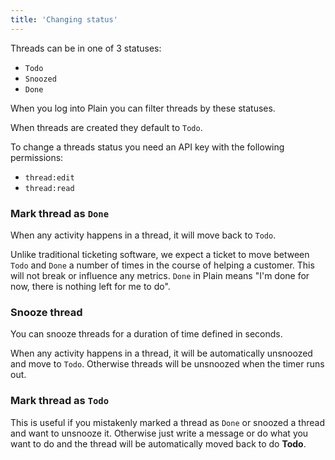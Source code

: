 ```yaml
---
title: 'Changing status'
---
```


Threads can be in one of 3 statuses:

- `Todo`
- `Snoozed`
- `Done`

When you log into Plain you can filter threads by these statuses.

When threads are created they default to `Todo`.

To change a threads status you need an API key with the following permissions:

- `thread:edit`
- `thread:read`

### Mark thread as `Done`

When any activity happens in a thread, it will move back to `Todo`.

Unlike traditional ticketing software, we expect a ticket to move between `Todo` and `Done` a number of times in the course of helping a customer. This will not break or influence any metrics. `Done` in Plain means "I'm done for now, there is nothing left for me to do".

<Tabs>
  <Tab title="Typescript SDK">
    <Snippet file="typescript-sdk/mark-thread-as-done.mdx" />
  </Tab>
  <Tab title="GraphQL">
    <Snippet file="graphql/mark-thread-as-done.mdx" />
  </Tab>
</Tabs>

### Snooze thread

You can snooze threads for a duration of time defined in seconds.

When any activity happens in a thread, it will be automatically unsnoozed and move to `Todo`. Otherwise threads will be unsnoozed when the timer runs out.

<Tabs>
  <Tab title="Typescript SDK">
    <Snippet file="typescript-sdk/snooze-thread.mdx" />
  </Tab>
  <Tab title="GraphQL">
    <Snippet file="graphql/snooze-thread.mdx" />
  </Tab>
</Tabs>

### Mark thread as `Todo`

This is useful if you mistakenly marked a thread as `Done` or snoozed a thread and want to unsnooze it. Otherwise just write a message or do what you want to do and the thread will be automatically moved back to do **Todo**.

<Tabs>
  <Tab title="Typescript SDK">
    <Snippet file="typescript-sdk/mark-thread-as-todo.mdx" />
  </Tab>
  <Tab title="GraphQL">
    <Snippet file="graphql/mark-thread-as-todo.mdx" />
  </Tab>
</Tabs>
